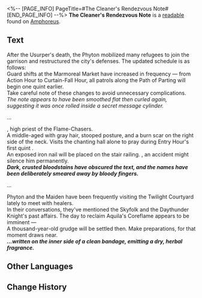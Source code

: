 <%-- [PAGE_INFO]
PageTitle=#The Cleaner's Rendezvous Note#
[END_PAGE_INFO] --%>
{{Readable Infobox
|id           = 550
|partIds      = 190879
|title        = 
|image        = Item The Cleaner's Rendezvous Note.png
|world        = Amphoreus
|parts        = 1
|author       = <!--to be added-->
|description  = A note found from a Cleaner, containing intelligence on city defenses, assassination orders, and the movements of Chrysos Heirs.
|part1        = The Cleaner's Rendezvous Note
|source1      = {{cx|Source missing}}
|characters   = Aquila
|factions     = 
}}
'''The Cleaner's Rendezvous Note''' is a [[readable]] found on [[Amphoreus]].
<!--
==Location==
{{Map Embed|<map name>|<marker id>}}
-->
==Text==
After the Usurper's death, the Phyton mobilized many refugees to join the garrison and restructured the city's defenses. The updated schedule is as follows:<br />
Guard shifts at the Marmoreal Market have increased in frequency &mdash; from Action Hour to Curtain-Fall Hour, all patrols along the Path of Parting will begin one quint earlier.<br />
Take careful note of these changes to avoid unnecessary complications.<br />
''The note appears to have been smoothed flat then curled again, suggesting it was once rolled inside a secret message cylinder.''

...

{{Color|fire|nobold=1|███████}}, high priest of the Flame-Chasers.<br />
A middle-aged {{Color|fire|nobold=1|███}} with gray hair, stooped posture, and a burn scar on the right side of the neck. Visits the chanting hall alone to pray during Entry Hour's first quint {{Color|fire|nobold=1|█████}}.<br />
An exposed iron nail will be placed on the stair railing. {{Color|fire|nobold=1|█████████}}, an accident might {{Color|fire|nobold=1|█████}} silence him permanently.<br />
'''''Dark, crusted bloodstains have obscured the text, and the names have been deliberately smeared away by bloody fingers.'''''

...

Phyton and the Maiden have been frequently visiting the Twilight Courtyard lately to meet with healers.<br />
In their conversations, they've mentioned the Skyfolk and the Daythunder Knight's past affairs. The day to reclaim Aquila's Coreflame appears to be imminent &mdash;<br />
A thousand-year-old grudge will be settled then. Make preparations, for that moment draws near.<br />
'''''...written on the inner side of a clean bandage, emitting a dry, herbal fragrance.'''''

<!--
==Trivia==
* 
-->
==Other Languages==
{{Other Languages
|en   = The Cleaner's Rendezvous Note
|zhs  = 清洗者的接头纸条
|zht  = 清洗者的接頭紙條
|ja   = 粛清者の連絡メモ
|ko   = 청소부의 접선 쪽지
|es   = Nota de encuentros con el purificador
|fr   = Note de rendez-vous du Purgateur
|ru   = Записки с переговорами чистильщиков
|th   = จดหมายส่งข่าวของผู้ชำระ
|vi   = Mảnh Giấy Liên Lạc Của Kẻ Thanh Tẩy
|de   = Rendezvous-Notiz eines Säuberers
|id   = Kertas Sandi Pembersih
|pt   = A Nota de Encontro do Higienista
}}

==Change History==
{{Change History|3.3}}